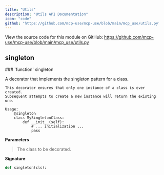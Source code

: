 ```yaml
---
title: "Utils"
description: "Utils API Documentation"
icon: "code"
github: "https://github.com/mcp-use/mcp-use/blob/main/mcp_use/utils.py"
---
```


<Callout type="info" title="Source Code">
View the source code for this module on GitHub: <a href='https://github.com/mcp-use/mcp-use/blob/main/mcp_use/utils.py' target='_blank' rel='noopener noreferrer'>https://github.com/mcp-use/mcp-use/blob/main/mcp_use/utils.py</a>
</Callout>


## singleton
<Card type="info" img="http://localhost:3000/gradient-generator/api/random?width=800&height=50">
### `function` singleton

A decorator that implements the singleton pattern for a class.

    This decorator ensures that only one instance of a class is ever created.
    Subsequent attempts to create a new instance will return the existing one.

    Usage:
        @singleton
        class MySingletonClass:
            def __init__(self):
                # ... initialization ...
                pass


**Parameters**
><ParamField body="cls" required="True" >   The class to be decorated. </ParamField>

**Signature**
```python wrap
def singleton(cls):
```
</Card>
